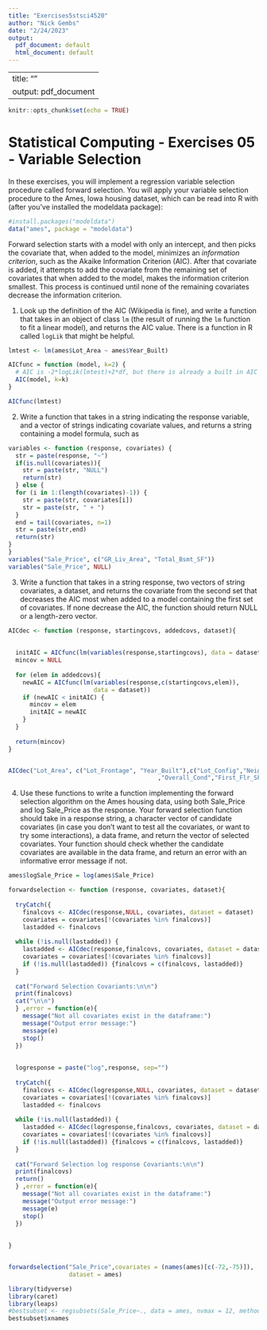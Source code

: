 ```yaml
---
title: "Exercises5stsci4520"
author: "Nick Gembs"
date: "2/24/2023"
output:
  pdf_document: default
  html_document: default
---
```



---
title: ""
output: pdf_document
---

```r
knitr::opts_chunk$set(echo = TRUE)
```
# Statistical Computing - Exercises 05 - Variable Selection

In these exercises, you will implement a regression variable selection
procedure called forward selection. You will apply your variable
selection procedure to the Ames, Iowa housing dataset, which can be
read into R with (after you've installed the modeldata package):

```r
#install.packages("modeldata")
data("ames", package = "modeldata")
```

Forward selection starts with a model with only an intercept, and then
picks the covariate that, when added to the model, minimizes an
*information criterion*, such as the Akaike Information Criterion
(AIC). After that covariate is added, it attempts to add the covariate
from the remaining set of covariates that when added to the model,
makes the information criterion smallest. This process is continued
until none of the remaining covariates decrease the information
criterion.

1. Look up the definition of the AIC (Wikipedia is fine), and write a
function that takes in an object of class `lm` (the result of running
the `lm` function to fit a linear model), and returns the AIC value.
There is a function in R called `logLik` that might be helpful.

```r
lmtest <- lm(ames$Lot_Area ~ ames$Year_Built)

AICfunc = function (model, k=2) {
  # AIC is -2*logLik(lmtest)+2*df, but there is already a built in AIC function
  AIC(model, k=k)
}

AICfunc(lmtest)

```


2. Write a function that takes in a string indicating the response
variable, and a vector of strings indicating covariate values, and
returns a string containing a model formula, such as
\verb!"Sale_Price ~ Gr_Liv_Area + Total_Bsmt_SF"!

```r

variables <- function (response, covariates) {
  str = paste(response, "~")
  if(is.null(covariates)){
    str = paste(str, "NULL")
    return(str)
  } else {
  for (i in 1:(length(covariates)-1)) {
    str = paste(str, covariates[i])
    str = paste(str, " + ")
  }
  end = tail(covariates, n=1)
  str = paste(str,end)
  return(str)
}
}
variables("Sale_Price", c("GR_Liv_Area", "Total_Bsmt_SF"))
variables("Sale_Price", NULL)
```


3. Write a function that takes in a string response, two vectors of
string covariates, a dataset, and returns the covariate from the
second set that decreases the AIC most when added to a model
containing the first set of covariates. If none decrease the AIC, the
function should return NULL or a length-zero vector.

```r
AICdec <- function (response, startingcovs, addedcovs, dataset){
  
 
  initAIC = AICfunc(lm(variables(response,startingcovs), data = dataset))
  mincov = NULL
  
  for (elem in addedcovs){
    newAIC = AICfunc(lm(variables(response,c(startingcovs,elem)),
                        data = dataset))
    if (newAIC < initAIC) {
      mincov = elem
      initAIC = newAIC
    }
  }
 
  return(mincov) 
}


AICdec("Lot_Area", c("Lot_Frontage", "Year_Built"),c("Lot_Config","Neighborhood"
                                          ,"Overall_Cond","First_Flr_SF"),ames)

```


4. Use these functions to write a function implementing the forward
selection algorithm on the Ames housing data, using both Sale_Price
and log Sale_Price as the response. Your forward selection function
should take in a response string, a character vector of candidate
covariates (in case you don't want to test all the covariates, or want
to try some interactions), a data frame, and return the vector of
selected covariates. Your function should check whether the candidate
covariates are available in the data frame, and return an error with
an informative error message if not. 

```r

ames$logSale_Price = log(ames$Sale_Price)

forwardselection <- function (response, covariates, dataset){
  
  tryCatch({
    finalcovs <- AICdec(response,NULL, covariates, dataset = dataset)
    covariates = covariates[!(covariates %in% finalcovs)]
    lastadded <- finalcovs
  
  while (!is.null(lastadded)) {
    lastadded <- AICdec(response,finalcovs, covariates, dataset = dataset)
    covariates = covariates[!(covariates %in% finalcovs)] 
    if (!is.null(lastadded)) {finalcovs = c(finalcovs, lastadded)}
  }
  
  cat("Forward Selection Covariants:\n\n")
  print(finalcovs)
  cat("\n\n")
  } ,error = function(e){
    message("Not all covariates exist in the dataframe:")
    message("Output error message:")
    message(e)
    stop()
  })
  
  
  logresponse = paste("log",response, sep="")
  
  tryCatch({
    finalcovs <- AICdec(logresponse,NULL, covariates, dataset = dataset)
    covariates = covariates[!(covariates %in% finalcovs)]
    lastadded <- finalcovs
  
  while (!is.null(lastadded)) {
    lastadded <- AICdec(logresponse,finalcovs, covariates, dataset = dataset)
    covariates = covariates[!(covariates %in% finalcovs)] 
    if (!is.null(lastadded)) {finalcovs = c(finalcovs, lastadded)}
  }
  
  cat("Forward Selection log response Covariants:\n\n")
  print(finalcovs)
  return()
  } ,error = function(e){
    message("Not all covariates exist in the dataframe:")
    message("Output error message:")
    message(e)
    stop()
  })
  
  
}


forwardselection("Sale_Price",covariates = (names(ames)[c(-72,-75)]), 
                 dataset = ames)


```

```r
library(tidyverse)
library(caret)
library(leaps)
#bestsubset <- regsubsets(Sale_Price~., data = ames, nvmax = 12, method = "forward")
bestsubset$xnames
```




